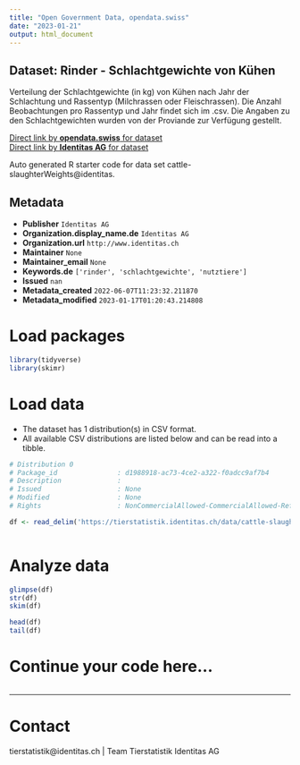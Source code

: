 ```yaml
---
title: "Open Government Data, opendata.swiss"
date: "2023-01-21"
output: html_document
---
```


## Dataset: Rinder - Schlachtgewichte von Kühen

Verteilung der Schlachtgewichte (in kg) von Kühen nach Jahr der Schlachtung und Rassentyp (Milchrassen oder Fleischrassen). Die Anzahl Beobachtungen pro Rassentyp und Jahr findet sich im .csv. Die Angaben zu den Schlachtgewichten wurden von der Proviande zur Verfügung gestellt.

[Direct link by **opendata.swiss** for dataset](https://opendata.swiss/de/dataset/rinder-schlachtgewichte-von-kuhen)<br>
[Direct link by **Identitas AG** for dataset](https://tierstatistik.identitas.ch/)

Auto generated R starter code for data set cattle-slaughterWeights@identitas.

## Metadata

- **Publisher** `Identitas AG`
- **Organization.display_name.de** `Identitas AG`
- **Organization.url** `http://www.identitas.ch`
- **Maintainer** `None`
- **Maintainer_email** `None`
- **Keywords.de** `['rinder', 'schlachtgewichte', 'nutztiere']`
- **Issued** `nan`
- **Metadata_created** `2022-06-07T11:23:32.211870`
- **Metadata_modified** `2023-01-17T01:20:43.214808`


# Load packages

```r

library(tidyverse)
library(skimr)

```

# Load data

-   The dataset has 1 distribution(s) in CSV format.
-   All available CSV distributions are listed below and can be read into a tibble.

```r

# Distribution 0
# Package_id               : d1988918-ac73-4ce2-a322-f0adcc9af7b4
# Description              : 
# Issued                   : None
# Modified                 : None
# Rights                   : NonCommercialAllowed-CommercialAllowed-ReferenceRequired

df <- read_delim('https://tierstatistik.identitas.ch/data/cattle-slaughterWeights.csv')



```

# Analyze data

```r

glimpse(df)
str(df)
skim(df)

head(df)
tail(df)

```

# Continue your code here...

```r

```

------------------------------------------------------------------------

# Contact

tierstatistik@identitas.ch | Team Tierstatistik Identitas AG

